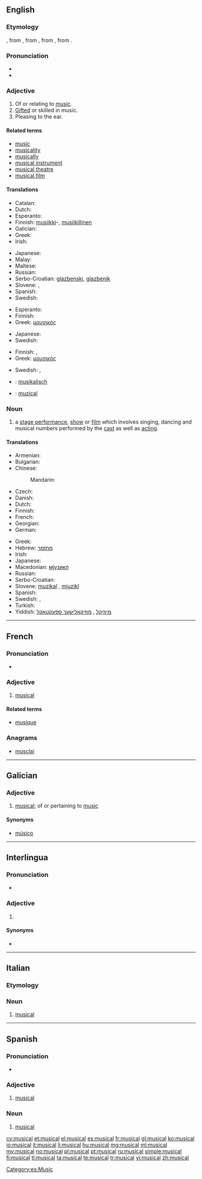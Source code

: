{{also|Musical}}
==English==

{{wikipedia}}

===Etymology===
{{etyl|enm|en}}, from {{etyl|fro|en}}, from {{etyl|la|en}} {{term|musicalis|lang=la}}, from {{etyl|grc|en}} {{term|μουσικός|lang=grc|tr=mousikos|sc=polytonic}}, from {{term|μουσική||music|lang=grc|tr=polytonic|tr=mousiki}}.

===Pronunciation===
* {{audio|en-us-musical.ogg|Audio (US)}}
* {{IPA|/ˈmju.zɪ.kəl/}}

===Adjective===
{{en-adj}}

# Of or relating to [[music]].
# [[gifted|Gifted]] or skilled in music.
# Pleasing to the ear.
#: {{usex|Her voice had a '''musical''' tone.}}

====Related terms====
* [[music]]
* [[musicality]]
* [[musically]]
* [[musical instrument]]
* [[musical theatre]]
* [[musical film]]

====Translations====
{{trans-top|of or relating to music}}
* Catalan: {{t-|ca|musical|m|f}}
* Dutch: {{t-|nl|muzikaal}}
* Esperanto: {{t-|eo|muzika}}
* Finnish: [[musiikki]]-, [[musiikillinen]]
* Galician: {{t+|gl|músico}}
* Greek: {{t+|el|μουσικός}}
* Irish: {{t-|ga|ceolmhar}}
{{trans-mid}}
* Japanese: {{t-|ja|ミュージカルの|tr=myūjikaru-no|sc=Jpan}}
* Malay: {{t|ms|muzikal}}
* Maltese: {{t-|mt|mużikali}}
* Russian: {{t+|ru|музыкальный|tr=muzykálʹnyj|sc=Cyrl}}
* Serbo-Croatian: [[glazbenski]], [[glazbenik]]
* Slovene: {{t-|sl|glasben}}, {{t-|sl|muzikalen|alt=muzikálen}}
* Spanish: {{t+|es|musical}}
* Swedish: {{t-|sv|musik-}}
{{trans-bottom}}

{{trans-top|gifted or skilled in music}}
* Esperanto: {{t-|eo|muzikema}}
* Finnish: {{t-|fi|musikaalinen}}
* Greek: [[μουσικός]]
{{trans-mid}}
* Japanese: {{t-|ja|音楽的な|tr=ongaku-teki-na|sc=Jpan}}
* Swedish: {{t+|sv|musikalisk}}
{{trans-bottom}}

{{trans-top|pleasing to the ear}}
* Finnish: {{t-|fi|sointuva}}, {{t+|fi|melodinen}}
* Greek: [[μουσικός]]
{{trans-mid}}
* Swedish: {{t+|sv|melodisk}}, {{t-|sv|välljudande}}
{{trans-bottom}}

{{checktrans-top}}
* {{ttbc|de}}: [[musikalisch]]
* {{ttbc|ro}}: [[muzical]]
{{trans-bottom}}

===Noun===
{{en-noun}}

# a [[stage performance]], [[show]] or [[film]] which involves singing, dancing and musical numbers performed by the [[cast]] as well as [[acting]].

====Translations====
{{trans-top|stage performance, show or film}}
* Armenian: {{t-|hy|մյուզիքլ|tr=myuzikʿl|sc=Armn}}
* Bulgarian: {{t-|bg|мюзикъл|m|tr=mjúzikǎl|sc=Cyrl}}
* Chinese:
*: Mandarin: {{t|cmn|歌舞片|tr=gēwǔpiàn|sc=Hani}}
* Czech: {{t+|cs|muzikál|m}}
* Danish: {{t-|da|musical}}
* Dutch: {{t-|nl|musical|m}}
* Finnish: {{t-|fi|musikaali}}
* French: {{t-|fr|comédie musicale|f}}
* Georgian: {{t+|ka|მიუზიკლი|sc=Geor}}
* German: {{t+|de|Musical|n}}
{{trans-mid}}
* Greek: {{t+|el|μιούζικαλ|n}}
* Hebrew: [[מחזמר]] {{m}}
* Irish: {{t-|ga|ceoldráma|m}}
* Japanese: {{t-|ja|ミュージカル|tr=myūjikaru|sc=Jpan}}
* Macedonian: [[мјузикл]] {{m}}
* Russian: {{t+|ru|мюзикл|m|tr=mjúzikl|sc=Cyrl}}
* Serbo-Croatian: {{t-|sh|mjuzikl|m}}
* Slovene: [[muzikal]] {{m}}, [[mjuzikl]] {{m}}
* Spanish: {{t+|es|musical|m}}
* Swedish: {{t-|sv|musikal|c}}, {{t-|sv|musikalfilm|c}}
* Turkish: {{t+|tr|müzikal}}
* Yiddish: [[מיוזיקל]] {{m}}, [[מוזיקאַלישער ספּעקטאַקל]] {{m}}
{{trans-bottom}}

----

==French==

===Pronunciation===
* {{audio|Fr-musical.ogg|Audio}}

===Adjective===
{{fr-adj|mp=musicaux}}

# [[musical]]

====Related terms====
* [[musique]]

===Anagrams===
* [[musclai#French|musclai]]

----

==Galician==

===Adjective===
{{gl-adj|pl=musicais}}

# [[#English|musical]]; of or pertaining to [[music]]

====Synonyms====
* {{sense|musical}} [[músico]]

----

==Interlingua==

===Pronunciation===
* {{IPA|[muzikˈal]|lang=ia}}

===Adjective===
{{head|ia|adjective}}

# {{l|en|musical}} {{gloss|relating to music}}

====Synonyms====
* {{l|ia|music}}

----

==Italian==
{{wikipedia|lang=it}}

===Etymology===
{{etyl|en|it}}

===Noun===
{{head|it|noun|g=m|invariable}}

# [[#English|musical]]

----

==Spanish==

===Pronunciation===
* {{IPA|/mu.siˈkal/|lang=es}}

===Adjective===
{{es-adj|pl=musicales}}

# [[#English|musical]]

===Noun===
{{es-noun|m|pl=musicales}}

# [[#English|musical]]

[[Category:es:Music]]

[[cy:musical]]
[[et:musical]]
[[el:musical]]
[[es:musical]]
[[fr:musical]]
[[gl:musical]]
[[ko:musical]]
[[io:musical]]
[[it:musical]]
[[li:musical]]
[[hu:musical]]
[[mg:musical]]
[[ml:musical]]
[[my:musical]]
[[no:musical]]
[[pl:musical]]
[[pt:musical]]
[[ru:musical]]
[[simple:musical]]
[[fi:musical]]
[[tl:musical]]
[[ta:musical]]
[[te:musical]]
[[tr:musical]]
[[vi:musical]]
[[zh:musical]]